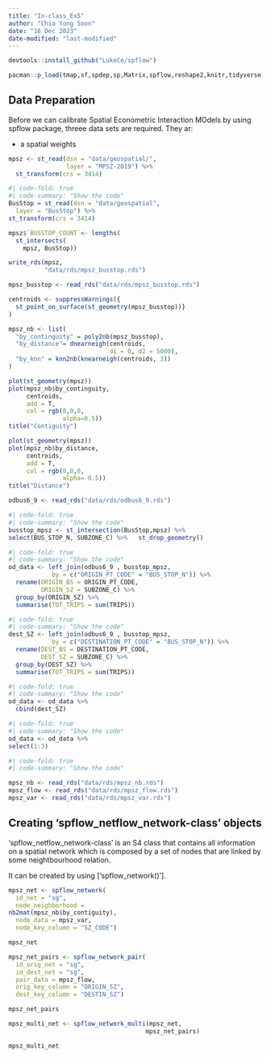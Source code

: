 ```yaml
---
title: "In-class_Ex5"
author: "Chia Yong Soon"
date: "16 Dec 2023"
date-modified: "last-modified"
---
```


```r
devtools::install_github("LukeCe/spflow")
```

```r
pacman::p_load(tmap,sf,spdep,sp,Matrix,spflow,reshape2,knitr,tidyverse)
```

## Data Preparation

Before we can calibrate Spatial Econometric Interaction MOdels by using spflow package, threee data sets are required.
They ar:

- a spatial weights

```r
mpsz <- st_read(dsn = "data/geospatial/",
                layer = "MPSZ-2019") %>%
  st_transform(crs = 3414)
```

```r
#| code-fold: true 
#| code-summary: "Show the code" 
BusStop = st_read(dsn = "data/geospatial",                           
  layer = "BusStop") %>%   
st_transform(crs = 3414)
```

```r
mpsz$`BUSSTOP_COUNT`<- lengths(
  st_intersects(
    mpsz, BusStop))
```

```r
write_rds(mpsz,
          "data/rds/mpsz_busstop.rds")
```

```r
mpsz_busstop <- read_rds("data/rds/mpsz_busstop.rds")
```

```r
centroids <- suppressWarnings({
  st_point_on_surface(st_geometry(mpsz_busstop))}
)
```

```r
mpsz_nb <- list(
  "by_continguity" = poly2nb(mpsz_busstop),
  "by_distance"= dnearneigh(centroids, 
                            d1 = 0, d2 = 5000),
  "by_knn" = knn2nb(knearneigh(centroids, 3))
)
```

```r
plot(st_geometry(mpsz))
plot(mpsz_nb$by_continguity,
     centroids,
     add = T,
     col = rgb(0,0,0,
               alpha=0.5))
title("Contiguity")

plot(st_geometry(mpsz))
plot(mpsz_nb$by_distance,
     centroids,
     add = T,
     col = rgb(0,0,0,
               alpha= 0.5))
title("Distance")
```


```r
odbus6_9 <- read_rds("data/rds/odbus6_9.rds")
```

```r
#| code-fold: true 
#| code-summary: "Show the code" 
busstop_mpsz <- st_intersection(BusStop,mpsz) %>%   
select(BUS_STOP_N, SUBZONE_C) %>%   st_drop_geometry()
```


```r
#| code-fold: true 
#| code-summary: "Show the code" 
od_data <- left_join(odbus6_9 , busstop_mpsz,
            by = c("ORIGIN_PT_CODE" = "BUS_STOP_N")) %>%
  rename(ORIGIN_BS = ORIGIN_PT_CODE,
         ORIGIN_SZ = SUBZONE_C) %>%
  group_by(ORIGIN_SZ) %>%
  summarise(TOT_TRIPS = sum(TRIPS))
```

```r
#| code-fold: true 
#| code-summary: "Show the code" 
dest_SZ <- left_join(odbus6_9 , busstop_mpsz,
            by = c("DESTINATION_PT_CODE" = "BUS_STOP_N")) %>%
  rename(DEST_BS = DESTINATION_PT_CODE,
         DEST_SZ = SUBZONE_C) %>%
  group_by(DEST_SZ) %>%
  summarise(TOT_TRIPS = sum(TRIPS))
```
```r
#| code-fold: true 
#| code-summary: "Show the code" 
od_data <- od_data %>%
  cbind(dest_SZ)
```

```r
#| code-fold: true 
#| code-summary: "Show the code" 
od_data <- od_data %>%
select(1:3)
```

```r
#| code-fold: true 
#| code-summary: "Show the code" 

mpsz_nb <- read_rds("data/rds/mpsz_nb.rds")
mpsz_flow <- read_rds("data/rds/mpsz_flow.rds")
mpsz_var <- read_rds("data/rds/mpsz_var.rds")
```


## Creating 'spflow_netflow_network-class' objects

'spflow_netflow_network-class' is an S4 class that contains all information on a spatial network which is composed by a set of nodes that are linked by some neightbourhood relation.

It can be created by using ['spflow_network()'].


```r
mpsz_net <- spflow_network(
  id_net = "sg",
  node_neighborhood = 
nb2mat(mpsz_nb$by_contiguity),
  node_data = mpsz_var,
  node_key_column = "SZ_CODE")

mpsz_net
```


```r
mpsz_net_pairs <- spflow_network_pair(
  id_orig_net = "sg",
  id_dest_net = "sg",
  pair_data = mpsz_flow,
  orig_key_column = "ORIGIN_SZ",
  dest_key_column = "DESTIN_SZ")

mpsz_net_pairs
```

```r
mpsz_multi_net <- spflow_network_multi(mpsz_net,
                                      mpsz_net_pairs)

mpsz_multi_net
```




